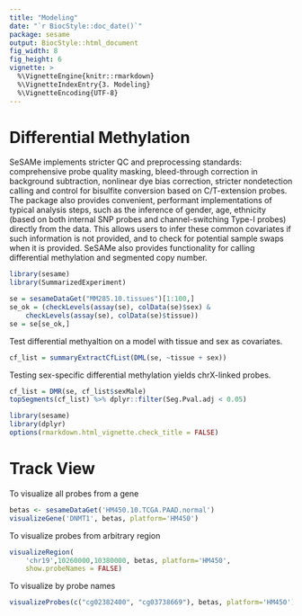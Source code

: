 ```yaml
---
title: "Modeling"
date: "`r BiocStyle::doc_date()`"
package: sesame
output: BiocStyle::html_document
fig_width: 8
fig_height: 6
vignette: >
  %\VignetteEngine{knitr::rmarkdown}
  %\VignetteIndexEntry{3. Modeling}
  %\VignetteEncoding{UTF-8}
---
```


# Differential Methylation

SeSAMe implements stricter QC and preprocessing standards: comprehensive
probe quality masking, bleed-through correction in background subtraction,
nonlinear dye bias correction, stricter nondetection calling and control for
bisulfite conversion based on C/T-extension probes. The package also provides
convenient, performant implementations of typical analysis steps, such as the
inference of gender, age, ethnicity (based on both internal SNP probes and
channel-switching Type-I probes) directly from the data. This allows users to
infer these common covariates if such information is not provided, and to 
check for potential sample swaps when it is provided.  SeSAMe also provides
functionality for calling differential methylation and segmented copy number.

```r
library(sesame)
library(SummarizedExperiment)
```

```r
se = sesameDataGet("MM285.10.tissues")[1:100,]
se_ok = (checkLevels(assay(se), colData(se)$sex) &
    checkLevels(assay(se), colData(se)$tissue))
se = se[se_ok,]
```

Test differential methyaltion on a model with tissue and sex as covariates.

```r
cf_list = summaryExtractCfList(DML(se, ~tissue + sex))
```

Testing sex-specific differential methylation yields chrX-linked probes.

```r
cf_list = DMR(se, cf_list$sexMale)
topSegments(cf_list) %>% dplyr::filter(Seg.Pval.adj < 0.05)
```

```r
library(sesame)
library(dplyr)
options(rmarkdown.html_vignette.check_title = FALSE)
```

# Track View

To visualize all probes from a gene
```r
betas <- sesameDataGet('HM450.10.TCGA.PAAD.normal')
visualizeGene('DNMT1', betas, platform='HM450')
```

To visualize probes from arbitrary region
```r
visualizeRegion(
    'chr19',10260000,10380000, betas, platform='HM450',
    show.probeNames = FALSE)
```

To visualize by probe names
```r
visualizeProbes(c("cg02382400", "cg03738669"), betas, platform='HM450')
```